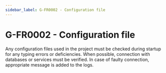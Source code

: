```yaml
---
sidebar_label: G-FR0002 - Configuration file
---
```


# G-FR0002 - Configuration file
Any configuration files used in the project must be checked during startup for any typing errors or deficiencies. When possible, connection with databases or services must be verified. In case of faulty connection, appropriate message is added to the logs.
